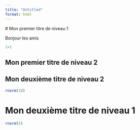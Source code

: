 ```yaml
---
title: "Untitled"
format: html
---
```


# Mon premier titre de niveau 1

Bonjour les amis

```r
1+1
```

## Mon premier titre de niveau 2

## Mon deuxième titre de niveau 2


```r
rnorm(10)
```

# Mon deuxième titre de niveau 1

```r
rnorm(5)
```